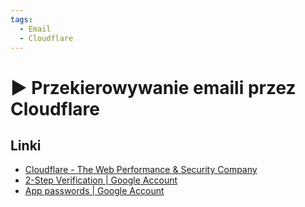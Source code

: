 ```yaml
---
tags:
  - Email
  - Cloudflare
---
```



# ▶️ Przekierowywanie emaili przez Cloudflare

<VimeoPlayer videoId="776391716" />

## Linki

- [Cloudflare - The Web Performance & Security Company](https://www.cloudflare.com/)
- [2-Step Verification | Google Account](https://myaccount.google.com/signinoptions/two-step-verification)
- [App passwords | Google Account](https://myaccount.google.com/apppasswords)
